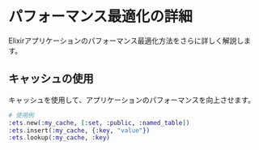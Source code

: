 # パフォーマンス最適化の詳細

Elixirアプリケーションのパフォーマンス最適化方法をさらに詳しく解説します。

## キャッシュの使用

キャッシュを使用して、アプリケーションのパフォーマンスを向上させます。

```elixir
# 使用例
:ets.new(:my_cache, [:set, :public, :named_table])
:ets.insert(:my_cache, {:key, "value"})
:ets.lookup(:my_cache, :key)
```
